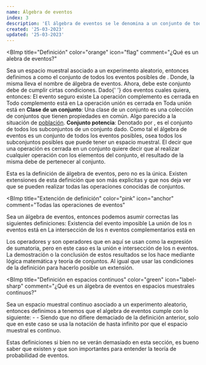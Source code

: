 ```yaml
---
name: Álgebra de eventos
index: 3
description: 'El álgebra de eventos se le denomina a un conjunto de todos los eventos posibles de un espacio muestra, donde la misma cumple con ciertas condiciones que hacer posible el hecho de hacer operaciones entre eventos.'
created: '25-03-2023'
updated: '25-03-2023'
---
```


<BImp
  title="Definición"
  color="orange"
  icon="flag"
  comment="¿Qué es un alebra de eventos?"
>
  Sea <Ltx txt="\mathcal{S}" /> un espacio muestral asociado a un experimento
  aleatorio, entonces definimos a <Ltx txt="\mathcal{A}" /> como el conjunto de
  todos los eventos posibles de <Ltx txt="\mathcal{S}" />. Donde, la misma lleva
  el nombre de álgebra de eventos.
  <Balph>
    <Ltx txt="\mathcal{A} = \mathcal{P}(\mathcal{S}) = \{X: X \subseteq \mathcal{S}\}" />
  </Balph>
  Ahora, debe este conjunto debe de cumplir cirtas condiciones. Dado{' '}
  <Ltx txt="A,B" /> dos eventos cuales quiera, entonces:
  <Balph>
    <Balph>
      <Ltx txt="\mathcal{S} = A" />
      <LComment>El evento seguro existe</LComment>
    </Balph>
    <Balph>
      La operación complemento es cerrada en <Ltx txt="\mathcal{A}" />
      <LComment>
        Todo complemento está en <Ltx txt="\mathcal{S}" />
      </LComment>
    </Balph>
    <Balph>
      La operación unión es cerrada en <Ltx txt="\mathcal{A}" />
      <LComment>
        Toda unión está en <Ltx txt="\mathcal{S}" />
      </LComment>
    </Balph>
  </Balph>
</BImp>
<BComment>
  <Balph>
    **Clase de un conjunto**: Una clase de un conjunto es una colección de
    conjuntos que tienen propiedades en común. Algo parecido a la situación de
    [población](/matters/Estadistica/ProbabilidadEst/ConceptosGenerales/1_poblacion).
  </Balph>
  <Balph>
    **Conjunto potencia**: Denotado por <Ltx txt="\mathcal{P}" />, es el
    conjunto de todos los subconjuntos de un conjunto dado.
  </Balph>
</BComment>
<BComment type="note">
  Como tal el álgebra de eventos es un conjunto de todos los eventos posibles,
  osea todos los subconjuntos posibles que puede tener un espacio muestral.
</BComment>
<BComment type="warn">
  El decir que una operación es cerrada en un conjunto quiere decir que al
  realizar cualquier operación con los elementos del conjunto, el resultado de
  la misma debe de pertenecer al conjunto.
</BComment>

Esta es la definición de álgebra de eventos, pero no es la única. Existen
extensiones de esta definición que son más explicitas y que nos deja
ver que se pueden realizar todas las operaciones conocidas de conjuntos.

<BImp
  title="Extención de definición"
  color="pink"
  icon="anchor"
  comment="Todas las operaciones de eventos"
>
  Sea <Ltx txt="\mathcal{A}" /> un álgebra de eventos, entonces podemos asumir
  correctas las siguientes definiciones:
  <Balph>
    <Balph>
      <Ltx txt="\mathcal{S} = A \rightarrow \mathcal{S}^c = \emptyset" />
      <LComment>Existencia del evento imposible</LComment>
    </Balph>
  </Balph>
  <Balph>
    <Ltx txt="\cup_{i=1}^nA_i \subseteq \mathcal{S}" />
    <LComment>
      La unión de los n eventos está en <Ltx txt="\mathcal{S}" />
    </LComment>
  </Balph>
  <Balph>
    <Ltx txt="(\cup_{i=1}^nA_i^c)^c = \cap_{i=1}^nA_i \subseteq \mathcal{S}" />
    <LComment>
      La intersección de los n eventos complementarios está en <Ltx txt="\mathcal{S}" />
    </LComment>
  </Balph>

</BImp>
<BComment type="warn">
  Los operadores <Ltx txt="\cup" /> y <Ltx txt="\cap" /> son operadores que en
  aquí se usan como la expresión de sumatoria, pero en este caso es la unión e
  intersección de los n eventos.
</BComment>
<BComment type="note">
  La demostración o la conclusión de estos resultados se los hace mediante
  lógica matemática y teoría de conjuntos. Al igual que usar las condiciones de
  la definición para hacerlo posible un extensión.
</BComment>

<BImp
  title="Definición en espacios continuos"
  color="green"
  icon="label-sharp"
  comment="¿Qué es un álgebra de eventos en espacios muestrales continuos?"
>
  Sea <Ltx txt="\mathcal{S}" /> un espacio muestral continuo asociado a un
  experimento aleatorio, entonces definimos a <Ltx txt="\mathcal{A}" /> tenemos
  que el algebra de eventos cumple con lo siguiente:
  <Balph>
    - <Ltx txt="\cup_{i=1}^{\infty}A_i \subset \mathcal{S}" />
    - <Ltx txt="\cap_{i=1}^{\infty}A_i \subset \mathcal{S}" />
  </Balph>
  Siendo que no difiere demaciado de la definición anterior, solo que en este
  caso se usa la notación de hasta infinito por que el espacio muestral es
  continuo.
</BImp>

Estas definiciones si bien no se verán demasiado en esta sección, es bueno
saber que existen y que son importantes para entender la teoría de probabilidad
de eventos.
